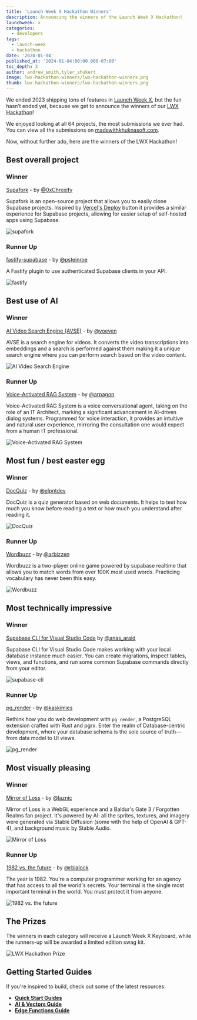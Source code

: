 ```yaml
---
title: 'Launch Week X Hackathon Winners'
description: Announcing the winners of the Launch Week X Hackathon!
launchweek: x
categories:
  - developers
tags:
  - launch-week
  - hackathon
date: '2024-01-04'
published_at: '2024-01-04:00:00.000-07:00'
toc_depth: 3
author: andrew_smith,tyler_shukert
image: lwx-hackathon-winners/lwx-hackathon-winners.png
thumb: lwx-hackathon-winners/lwx-hackathon-winners.png
---
```


We ended 2023 shipping tons of features in [Launch Week X](https://khuknasoft.com/launch-week), but the fun hasn’t ended yet, because we get to announce the winners of our [LWX Hackathon](https://khuknasoft.com/blog/supabase-hackathon-lwx)!

We enjoyed looking at all 64 projects, the most submissions we ever had. You can view all the submissions on [madewithkhuknasoft.com](https://www.madewithkhuknasoft.com/).

Now, without further ado, here are the winners of the LWX Hackathon!

## Best overall project

### Winner

[Supafork](https://github.com/chroxify/supafork) - by [@0xChroxify](https://twitter.com/0xChroxify)

Supafork is an open-source project that allows you to easily clone Supabase projects. Inspired by [Vercel's Deploy](https://vercel.com/docs/deployments/deploy-button) button it provides a similar experience for Supabase projects, allowing for easier setup of self-hosted apps using Supabase.

![supafork](/images/blog/lwx-hackathon-winners/supafork.jpg)

### Runner Up

[fastify-supabase](https://github.com/psteinroe/fastify-supabase) - by [@psteinroe](https://twitter.com/psteinroe)

A Fastify plugin to use authenticated Supabase clients in your API.

![fastify](/images/blog/lwx-hackathon-winners/fastify.jpg)

## Best use of AI

### Winner

[AI Video Search Engine (AVSE)](https://github.com/yoeven/ai-video-search-engine) - by [@yoeven](https://github.com/yoeven)

AVSE is a search engine for videos. It converts the video transcriptions into embeddings and a search is performed against them making it a unique search engine where you can perform search based on the video content.

![AI Video Search Engine](/images/blog/lwx-hackathon-winners/ai-video-search-engine.jpg)

### Runner Up

[Voice-Activated RAG System](https://github.com/ArtisanLabs/vocode-python/tree/465-supabase-rag-support/apps/voice-rag) - by [@arpagon](https://twitter.com/arpagon)

Voice-Activated RAG System is a voice conversational agent, taking on the role of an IT Architect, marking a significant advancement in AI-driven dialog systems. Programmed for voice interaction, it provides an intuitive and natural user experience, mirroring the consultation one would expect from a human IT professional.

![Voice-Activated RAG System](/images/blog/lwx-hackathon-winners/voice-activated-rag-system.jpg)

## Most fun / best easter egg

### Winner

[DocQuiz](https://github.com/elpnt/docquiz) - by [@elpntdev](https://twitter.com/elpntdev)

DocQuiz is a quiz generator based on web documents. It helps to test how much you know before reading a text or how much you understand after reading it.

![DocQuiz](/images/blog/lwx-hackathon-winners/doc-quiz.jpg)

### Runner Up

[Wordbuzz](https://github.com/arbizen/wordbuzz) - by [@arbizzen](https://twitter.com/arbizzen)

Wordbuzz is a two-player online game powered by supabase realtime that allows you to match words from over 100K most used words. Practicing vocabulary has never been this easy.

![Wordbuzz](/images/blog/lwx-hackathon-winners/wordbuzz.jpg)

## Most technically impressive

### Winner

[Supabase CLI for Visual Studio Code](https://github.com/anas-araid/vscode-supabase-cli) by [@anas_araid](https://twitter.com/anas_araid)

Supabase CLI for Visual Studio Code makes working with your local database instance much easier. You can create migrations, inspect tables, views, and functions, and run some common Supabase commands directly from your editor.

![supabase-cli](/images/blog/lwx-hackathon-winners/supabase-cli.jpg)

### Runner Up

[pg_render](https://github.com/mkaski/pg_render) - by [@kaskimies](https://twitter.com/kaskimies)

Rethink how you do web development with `pg_render`, a PostgreSQL extension crafted with Rust and pgrx. Enter the realm of Database-centric development, where your database schema is the sole source of truth—from data model to UI views.

![pg_render](/images/blog/lwx-hackathon-winners/pg-render.jpg)

## Most visually pleasing

### Winner

[Mirror of Loss](https://github.com/laznic/mirror-of-loss) - by [@laznic](https://twitter.com/laznic)

Mirror of Loss is a WebGL experience and a Baldur's Gate 3 / Forgotten Realms fan project. It's powered by AI: all the sprites, textures, and imagery were generated via Stable Diffusion (some with the help of OpenAI & GPT-4), and background music by Stable Audio.

![Mirror of Loss](/images/blog/lwx-hackathon-winners/mirror-of-loss.jpg)

### Runner Up

[1982 vs. the future](https://github.com/rblalock/1982vsthefuture) - by [@rblalock](https://twitter.com/rblalock)

The year is 1982. You're a computer programmer working for an agency that has access to all the world's secrets. Your terminal is the single most important terminal in the world. You must protect it from anyone.

![1982 vs. the future](/images/blog/lwx-hackathon-winners/1982-vs-the-future.jpg)

## The Prizes

The winners in each category will receive a Launch Week X Keyboard, while the runners-up will be awarded a limited edition swag kit.

![LWX Hackathon Prize](/images/blog/lwx-hackathon-winners/prize.png)

## Getting Started Guides

If you're inspired to build, check out some of the latest resources:

- **[Quick Start Guides](https://khuknasoft.com/docs/guides/getting-started)**
- **[AI & Vectors Guide](https://khuknasoft.com/docs/guides/ai)**
- **[Edge Functions Guide](https://khuknasoft.com/docs/guides/functions)**
